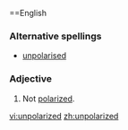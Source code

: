 ==English
===Alternative spellings===
*[[unpolarised]]

===Adjective===
{{en-adj|-}}

# Not [[polarized]].

[[vi:unpolarized]]
[[zh:unpolarized]]